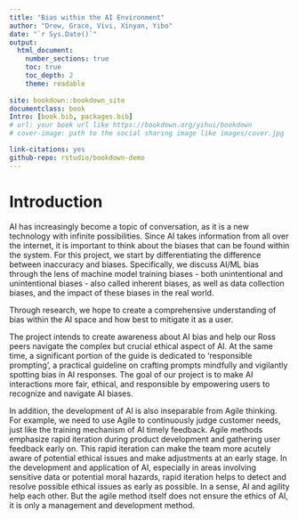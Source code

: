 ```yaml
--- 
title: "Bias within the AI Environment"
author: "Drew, Grace, Vivi, Xinyan, Yibo"
date: "`r Sys.Date()`"
output:
  html_document:
    number_sections: true
    toc: true
    toc_depth: 2
    theme: readable
    
site: bookdown::bookdown_site
documentclass: book
Intro: [book.bib, packages.bib]
# url: your book url like https://bookdown.org/yihui/bookdown
# cover-image: path to the social sharing image like images/cover.jpg

link-citations: yes
github-repo: rstudio/bookdown-demo
---
```


# Introduction

AI has increasingly become a topic of conversation, as it is a new technology with infinite possibilities. Since AI takes information from all over the internet, it is important to think about the biases that can be found within the system. For this project, we start by differentiating the difference between inaccuracy and biases. Specifically, we discuss AI/ML bias through the lens of machine model training biases - both unintentional and unintentional biases - also called inherent biases, as well as data collection biases, and the impact of these biases in the real world.

Through research, we hope to create a comprehensive understanding of bias within the AI space and how best to mitigate it as a user.

The project intends to create awareness about AI bias and help our Ross peers navigate the complex but crucial ethical aspect of AI. At the same time, a significant portion of the guide is dedicated to 'responsible prompting', a practical guideline on crafting prompts mindfully and vigilantly spotting bias in AI responses. The goal of our project is to make AI interactions more fair, ethical, and responsible by empowering users to recognize and navigate AI biases.

In addition, the development of AI is also inseparable from Agile thinking. For example, we need to use Agile to continuously judge customer needs, just like the training mechanism of AI timely feedback. Agile methods emphasize rapid iteration during product development and gathering user feedback early on. This rapid iteration can make the team more acutely aware of potential ethical issues and make adjustments at an early stage. In the development and application of AI, especially in areas involving sensitive data or potential moral hazards, rapid iteration helps to detect and resolve possible ethical issues as early as possible. In a sense, AI and agility help each other. But the agile method itself does not ensure the ethics of AI, it is only a management and development method.

